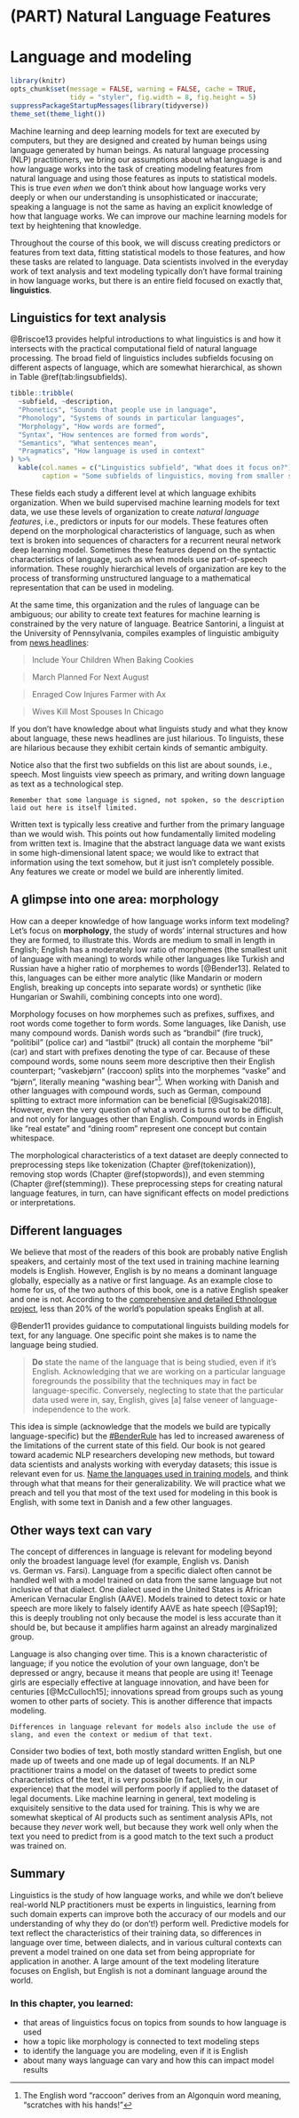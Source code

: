 # (PART) Natural Language Features {-}

# Language and modeling {#language}

```r
library(knitr)
opts_chunk$set(message = FALSE, warning = FALSE, cache = TRUE, 
               tidy = "styler", fig.width = 8, fig.height = 5)
suppressPackageStartupMessages(library(tidyverse))
theme_set(theme_light())
``` 

Machine learning and deep learning models for text are executed by computers, but they are designed and created by human beings using language generated by human beings. As natural language processing (NLP) practitioners, we bring our assumptions about what language is and how language works into the task of creating modeling features from natural language and using those features as inputs to statistical models. This is true *even when* we don't think about how language works very deeply or when our understanding is unsophisticated or inaccurate; speaking a language is not the same as having an explicit knowledge of how that language works. We can improve our machine learning models for text by heightening that knowledge.

Throughout the course of this book, we will discuss creating predictors or features from text data, fitting statistical models to those features, and how these tasks are related to language. Data scientists involved in the everyday work of text analysis and text modeling typically don't have formal training in how language works, but there is an entire field focused on exactly that, **linguistics**.

## Linguistics for text analysis

@Briscoe13 provides helpful introductions to what linguistics is and how it intersects with the practical computational field of natural language processing. The broad field of linguistics includes subfields focusing on different aspects of language, which are somewhat hierarchical, as shown in Table \@ref(tab:lingsubfields).


```r
tibble::tribble(
  ~subfield, ~description,
  "Phonetics", "Sounds that people use in language",
  "Phonology", "Systems of sounds in particular languages",
  "Morphology", "How words are formed",
  "Syntax", "How sentences are formed from words",
  "Semantics", "What sentences mean",
  "Pragmatics", "How language is used in context"
) %>%
  kable(col.names = c("Linguistics subfield", "What does it focus on?"),
        caption = "Some subfields of linguistics, moving from smaller structures to broader structures")
```

These fields each study a different level at which language exhibits organization. When we build supervised machine learning models for text data, we use these levels of organization to create _natural language features_, i.e., predictors or inputs for our models. These features often depend on the morphological characteristics of language, such as when text is broken into sequences of characters for a recurrent neural network deep learning model. Sometimes these features depend on the syntactic characteristics of language, such as when models use part-of-speech information. These roughly hierarchical levels of organization are key to the process of transforming unstructured language to a mathematical representation that can be used in modeling.

At the same time, this organization and the rules of language can be ambiguous; our ability to create text features for machine learning is constrained by the very nature of language. Beatrice Santorini, a linguist at the University of Pennsylvania, compiles examples of linguistic ambiguity from [news headlines](https://www.ling.upenn.edu/~beatrice/humor/headlines.html):

> Include Your Children When Baking Cookies

> March Planned For Next August

> Enraged Cow Injures Farmer with Ax

> Wives Kill Most Spouses In Chicago

If you don't have knowledge about what linguists study and what they know about language, these news headlines are just hilarious. To linguists, these are hilarious because they exhibit certain kinds of semantic ambiguity.

Notice also that the first two subfields on this list are about sounds, i.e., speech. Most linguists view speech as primary, and writing down language as text as a technological step.

```block
Remember that some language is signed, not spoken, so the description laid out here is itself limited.
```

Written text is typically less creative and further from the primary language than we would wish. This points out how fundamentally limited modeling from written text is. Imagine that the abstract language data we want exists in some high-dimensional latent space; we would like to extract that information using the text somehow, but it just isn't completely possible. Any features we create or model we build are inherently limited.


## A glimpse into one area: morphology

How can a deeper knowledge of how language works inform text modeling? Let's focus on **morphology**, the study of words' internal structures and how they are formed, to illustrate this. Words are medium to small in length in English; English has a moderately low ratio of morphemes (the smallest unit of language with meaning) to words while other languages like Turkish and Russian have a higher ratio of morphemes to words [@Bender13]. Related to this, languages can be either more analytic (like Mandarin or modern English, breaking up concepts into separate words) or synthetic (like Hungarian or Swahili, combining concepts into one word). 

Morphology focuses on how morphemes such as prefixes, suffixes, and root words come together to form words. Some languages, like Danish, use many compound words. Danish words such as "brandbil" (fire truck), "politibil" (police car) and "lastbil" (truck) all contain the morpheme "bil" (car) and start with prefixes denoting the type of car. Because of these compound words, some nouns seem more descriptive then their English counterpart; "vaskebjørn" (raccoon) splits into the morphemes "vaske" and "bjørn", literally meaning "washing bear"^[The English word "raccoon" derives from an Algonquin word meaning, "scratches with his hands!"]. When working with Danish and other languages with compound words, such as German, compound splitting to extract more information can be beneficial [@Sugisaki2018]. However, even the very question of what a word is turns out to be difficult, and not only for languages other than English. Compound words in English like "real estate" and "dining room" represent one concept but contain whitespace. 

The morphological characteristics of a text dataset are deeply connected to preprocessing steps like tokenization (Chapter \@ref(tokenization)), removing stop words (Chapter \@ref(stopwords)), and even stemming (Chapter \@ref(stemming)). These preprocessing steps for creating natural language features, in turn, can have significant effects on model predictions or interpretations.

## Different languages

We believe that most of the readers of this book are probably native English speakers, and certainly most of the text used in training machine learning models is English. However, English is by no means a dominant language globally, especially as a native or first language. As an example close to home for us, of the two authors of this book, one is a native English speaker and one is not. According to the [comprehensive and detailed Ethnologue project](https://www.ethnologue.com/language/eng), less than 20% of the world's population speaks English at all.

@Bender11 provides guidance to computational linguists building models for text, for any language. One specific point she makes is to name the language being studied.

> **Do** state the name of the language that is being studied, even if it's English. Acknowledging that we are working on a particular language foregrounds the possibility that the techniques may in fact be language-specific. Conversely, neglecting to state that the particular data used were in, say, English, gives [a] false veneer of language-independence to the work. 

This idea is simple (acknowledge that the models we build are typically language-specific) but the [#BenderRule](https://twitter.com/search?q=%23BenderRule) has led to increased awareness of the limitations of the current state of this field. Our book is not geared toward academic NLP researchers developing new methods, but toward data scientists and analysts working with everyday datasets; this issue is relevant even for us. [Name the languages used in training models](https://thegradient.pub/the-benderrule-on-naming-the-languages-we-study-and-why-it-matters/), and think through what that means for their generalizability. We will practice what we preach and tell you that most of the text used for modeling in this book is English, with some text in Danish and a few other languages. 

## Other ways text can vary

The concept of differences in language is relevant for modeling beyond only the broadest language level (for example, English vs. Danish vs. German vs. Farsi). Language from a specific dialect often cannot be handled well with a model trained on data from the same language but not inclusive of that dialect. One dialect used in the United States is African American Vernacular English (AAVE). Models trained to detect toxic or hate speech are more likely to falsely identify AAVE as hate speech [@Sap19]; this is deeply troubling not only because the model is less accurate than it should be, but because it amplifies harm against an already marginalized group.

Language is also changing over time. This is a known characteristic of language; if you notice the evolution of your own language, don't be depressed or angry, because it means that people are using it! Teenage girls are especially effective at language innovation, and have been for centuries [@McCulloch15]; innovations spread from groups such as young women to other parts of society. This is another difference that impacts modeling.

```block
Differences in language relevant for models also include the use of slang, and even the context or medium of that text. 
```

Consider two bodies of text, both mostly standard written English, but one made up of tweets and one made up of legal documents. If an NLP practitioner trains a model on the dataset of tweets to predict some characteristics of the text, it is very possible (in fact, likely, in our experience) that the model will perform poorly if applied to the dataset of legal documents. Like machine learning in general, text modeling is exquisitely sensitive to the data used for training. This is why we are somewhat skeptical of AI products such as sentiment analysis APIs, not because they *never* work well, but because they work well only when the text you need to predict from is a good match to the text such a product was trained on.

## Summary 

Linguistics is the study of how language works, and while we don't believe real-world NLP practitioners must be experts in linguistics, learning from such domain experts can improve both the accuracy of our models and our understanding of why they do (or don't!) perform well. Predictive models for text reflect the characteristics of their training data, so differences in language over time, between dialects, and in various cultural contexts can prevent a model trained on one data set from being appropriate for application in another. A large amount of the text modeling literature focuses on English, but English is not a dominant language around the world.


### In this chapter, you learned:

- that areas of linguistics focus on topics from sounds to how language is used
- how a topic like morphology is connected to text modeling steps
- to identify the language you are modeling, even if it is English
- about many ways language can vary and how this can impact model results
